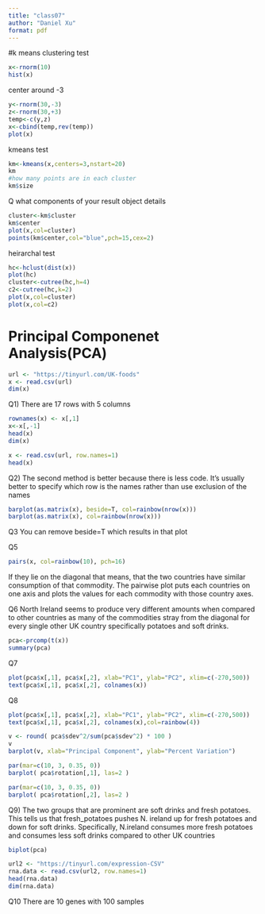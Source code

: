 ```yaml
---
title: "class07"
author: "Daniel Xu"
format: pdf
---
```

#k means clustering
test

```r
x<-rnorm(10)
hist(x)
```
center around -3
```r
y<-rnorm(30,-3)
z<-rnorm(30,+3)
temp<-c(y,z)
x<-cbind(temp,rev(temp))
plot(x)
```
kmeans test
```r
km<-kmeans(x,centers=3,nstart=20)
km
#how many points are in each cluster
km$size
```
Q what components of your result object details
```r
cluster<-km$cluster
km$center
plot(x,col=cluster)
points(km$center,col="blue",pch=15,cex=2)
```

heirarchal test
```r
hc<-hclust(dist(x))
plot(hc)
cluster<-cutree(hc,h=4)
c2<-cutree(hc,k=2)
plot(x,col=cluster)
plot(x,col=c2)

```
# Principal Componenet Analysis(PCA)

```r
url <- "https://tinyurl.com/UK-foods"
x <- read.csv(url)
dim(x)
```
Q1)
There are 17 rows with 5 columns

```r
rownames(x) <- x[,1]
x<-x[,-1]
head(x)
dim(x)
```
```r
x <- read.csv(url, row.names=1)
head(x)
```
Q2) The second method is better because there is less code. It's usually better 
to specify which row is the names rather than use exclusion of the names

```r
barplot(as.matrix(x), beside=T, col=rainbow(nrow(x)))
barplot(as.matrix(x), col=rainbow(nrow(x)))
```

Q3
You can remove beside=T which results in that plot

Q5
```r
pairs(x, col=rainbow(10), pch=16)
```
If they lie on the diagonal that means, that the two countries have similar
consumption of that commodity. The pairwise plot puts each countries on one axis
and plots the values for each commodity with those country axes. 

Q6
North Ireland seems to produce very different amounts when compared to other
countries as many of the commodities stray from the diagonal for every single 
other UK country specifically potatoes and soft drinks.

```r
pca<-prcomp(t(x))
summary(pca)
```
Q7
```r
plot(pca$x[,1], pca$x[,2], xlab="PC1", ylab="PC2", xlim=c(-270,500))
text(pca$x[,1], pca$x[,2], colnames(x))
```
Q8
```r
plot(pca$x[,1], pca$x[,2], xlab="PC1", ylab="PC2", xlim=c(-270,500))
text(pca$x[,1], pca$x[,2], colnames(x),col=rainbow(4))
```
```r
v <- round( pca$sdev^2/sum(pca$sdev^2) * 100 )
v
barplot(v, xlab="Principal Component", ylab="Percent Variation")
```

```r
par(mar=c(10, 3, 0.35, 0))
barplot( pca$rotation[,1], las=2 )
```
```r
par(mar=c(10, 3, 0.35, 0))
barplot( pca$rotation[,2], las=2 )
```
Q9)
The two groups that are prominent are soft drinks and fresh potatoes.
This tells us that fresh_potatoes pushes N. ireland up for fresh potatoes and 
down for soft drinks. Specifically, N.ireland consumes more fresh potatoes and
consumes less soft drinks compared to other UK countries

```r
biplot(pca)
```
```r
url2 <- "https://tinyurl.com/expression-CSV"
rna.data <- read.csv(url2, row.names=1)
head(rna.data)
dim(rna.data)
```
Q10
There are 10 genes with 100 samples
